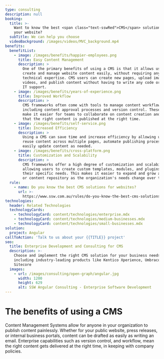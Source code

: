 ```yaml
---
type: consulting
description: null
booking:
  title: >-
    Want to know the best <span class="text-sswRed">CMS</span> solutions for
    your website?
  subTitle: We can help you choose
  videoBackground: /images/videos/MVC_background.mp4
benefits:
  benefitList:
    - image: /images/benefits/happier-employees.png
      title: Easy Content Management
      description: >
        One of the primary benefits of using a CMS is that it allows users to
        create and manage website content easily, without requiring any
        technical expertise. CMS users can create new pages, upload images and
        videos, and publish content without having to write any code or rely on
        IT support.
    - image: /images/benefits/years-of-experience.png
      title: Improved Workflow
      description: >
        CMS frameworks often come with tools to manage content workflow,
        including content approval processes and version control. These features
        make it easier for teams to collaborate on content creation and ensure
        that the right content is published at the right time.
    - image: /images/benefits/self-service.png
      title: Increased Efficiency
      description: >
        Using a CMS can save time and increase efficiency by allowing users to
        reuse content across multiple pages, automate publishing processes, and
        easily update content as needed.
    - image: /images/benefits/cross-platform.png
      title: Customization and Scalability
      description: >
        CMS frameworks offer a high degree of customization and scalability,
        allowing users to create custom templates, modules, and plugins to suit
        their specific needs. This makes it easier to expand and grow a website
        or content repository as the organization's needs change over time.
  rule:
    - name: Do you know the best CMS solutions for websites?
      url: >-
        https://www.ssw.com.au/rules/do-you-know-the-best-cms-solutions-for-websites/
technologies:
  header: Related Technologies
  technologyCards:
    - technologyCard: content/technologies/enterprise.mdx
    - technologyCard: content/technologies/medium-businesses.mdx
    - technologyCard: content/technologies/small-businesses.mdx
solution:
  project: Angular
callToAction: 'Talk to us about your {{TITLE}} project'
seo:
  title: Enterprise Development and Consulting for CMS
  description: >-
    Choose and implement the right CMS solution for your business needs,
    including industry-leading products like Kentico Xperience, Umbraco, and
    Sitecore
  images:
    - url: /images/consulting/open-graph/angular.jpg
      width: 1200
      height: 629
      alt: SSW Angular Consulting - Enterprise Software Development
---
```


# The benefits of using a **CMS**

Content Management Systems allow for anyone in your organization to publish content painlessly. Whether for your public website, press releases, or internal business portals, content can be drafted as easily as writing an email. Enterprise capabilities such as version control, and workflow, mean the right content gets delivered at the right time, in keeping with company policies.
